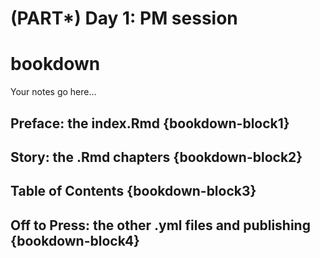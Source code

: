 # (PART\*) Day 1: PM session {-}

# bookdown

Your notes go here...

## Preface: the index.Rmd {bookdown-block1}

## Story: the .Rmd chapters {bookdown-block2}

## Table of Contents {bookdown-block3}

## Off to Press: the other .yml files and publishing {bookdown-block4}
